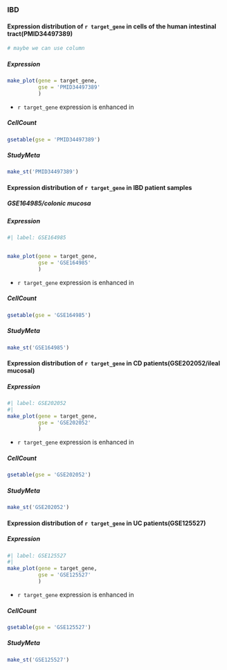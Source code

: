 


### IBD {background-color="#7A00E6"}

#### Expression distribution of `r target_gene` in cells of the human intestinal tract(PMID34497389) {.smaller}


```r
# maybe we can use column
```


::: {.panel-tabset}

##### Expression

```r
make_plot(gene = target_gene,
          gse = 'PMID34497389'
          )
```

- `r target_gene` expression is enhanced in 


##### CellCount

```r
gsetable(gse = 'PMID34497389')
```

##### StudyMeta

```r
make_st('PMID34497389')
```

:::


#### Expression distribution of `r target_gene` in IBD patient samples {.smaller}

##### GSE164985/colonic mucosa

::: {.panel-tabset}

##### Expression

```r
#| label: GSE164985


make_plot(gene = target_gene,
          gse = 'GSE164985'
          )
```


- `r target_gene` expression is enhanced in 


##### CellCount

```r
gsetable(gse = 'GSE164985')
```

##### StudyMeta

```r
make_st('GSE164985')
```


:::


#### Expression distribution of `r target_gene` in CD patients(GSE202052/ileal mucosal) {.smaller}


::: {.panel-tabset}

##### Expression

```r
#| label: GSE202052
#| 
make_plot(gene = target_gene,
          gse = 'GSE202052'
          )
```


- `r target_gene` expression is enhanced in 


##### CellCount

```r
gsetable(gse = 'GSE202052')
```


##### StudyMeta

```r
make_st('GSE202052')
```


:::


#### Expression distribution of `r target_gene` in UC patients(GSE125527) {.smaller}


::: {.panel-tabset}

##### Expression

```r
#| label: GSE125527
#| 
make_plot(gene = target_gene,
          gse = 'GSE125527'
          )
```


- `r target_gene` expression is enhanced in 


##### CellCount

```r
gsetable(gse = 'GSE125527')
```


##### StudyMeta

```r
make_st('GSE125527')
```


:::


